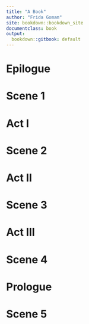 ```yaml
---
title: "A Book"
author: "Frida Gomam"
site: bookdown::bookdown_site
documentclass: book
output:
  bookdown::gitbook: default
---
```


# Epilogue {-}
# Scene 1
# Act I {-}
# Scene 2
# Act II {-}
# Scene 3
# Act III {-}
# Scene 4
# Prologue {-}
# Scene 5
